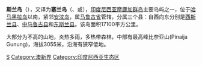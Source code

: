{{noteTA
|T=zh-tw:希蘭島; zh-cn:斯兰岛; zh-hk:斯蘭島;
|G1=Toponym
|1=zh-tw:希蘭島; zh-cn:斯兰岛; zh-hk:斯蘭島;}}

{{Otheruses|subject=印尼島嶼|other=挪威島嶼|塞蘭島}}

{{Infobox islands
|name = 斯兰岛
|image name = Seram en.png
|image caption =
|locator map = ID Seram.PNG
|native name =
|native name link =
|location = [[東南亞|東南亞]]
|coordinates=
|archipelago = [[摩鹿加群島|摩鹿加群島]]
|total islands =
|major islands =
|area_km2 = 17100
|rank = 52
|highest mount = {{tsl|en|Mount Binaiya}}
|elevation_m = 3019
|country = {{INA}}
|country admin divisions title = 省
|country admin divisions = [[摩鹿加省|摩鹿加省]]
|country largest city =
|country largest city population =
|population = 434,113
|population as of = 2010
| density_km2 =
|ethnic groups =
}}
'''斯兰岛'''（{{lang-id|Pulau Seram}}），又译为'''塞兰岛'''（{{lang|id|Ceram}}、{{lang|id|Seran}}或{{lang|id|Serang}}），[[印度尼西亚|印度尼西亚]][[摩鹿加群岛|摩鹿加群岛]]主要岛屿之一，位于[[哈马黑拉岛|哈马黑拉岛]]以南，紧邻[[安汶岛|安汶岛]]，属[[马鲁古省|马鲁古省]]管辖，分属三个县：自西向东分别是[[西斯兰县|西斯兰县]]、[[中马鲁古县|中马鲁古县]]和[[东斯兰县|东斯兰县]]。该岛面积17100平方公里。

大部分为不高的山地，炎热多雨，多热带森林，中部有最高峰比奈亚山(Pinaija Gunung)，海拔3055米，沿海有狭窄低地。

{{coord|3|08|S|129|30|E|region:ID_type:isle|display=title}}
{{太平洋島嶼}}
{{Authority control}}
{{Indonesia-geo-stub}}
[[Category:印尼岛屿|S]]
[[Category:澳新界|Category:澳新界]]
[[Category:印度尼西亚生态区|Category:印度尼西亚生态区]]